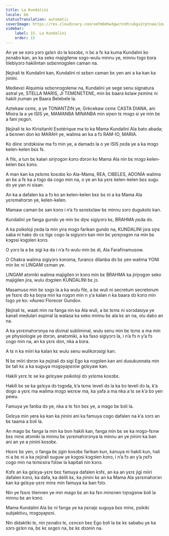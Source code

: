 ```yaml
---
title: La Kundalini
locale: bm
statusTranslation: automatic
coverImage: https://res.cloudinary.com/xmfm6mhw3gwctndtcubgx2rptnae/image/upload/v1741354419/small_cover_la_gran_rebelion_28716e29d2.webp
sidebar:
    label: 15. La Kundalini
    order: 15
---
```

An ye se sɔrɔ yɔrɔ gɛlɛn dɔ la kosɔbɛ, n bɛ a fɛ ka kuma Kundalini ko ɲɛnabɔ kan, an ka seko majigilenw sɔgɔ-wulu minnu ye, minnu tɔgɔ bɔra tilebiyɔrɔ hakilintan sɛbɛnnɔgɔlen caman na.

Ɲɛjirali tɛ Kundalini kan, Kundalini ni sɛbɛn caman bɛ yen ani a ka kan ka ɲinini.

Medievɛl Alquimia sɛbɛnnɔgɔlenw na, Kundalini ye sege senu signatura astral ye, STELLA MARIS, JI TƐMƐNƐTƐNƐ, min bɛ baara kɛlaw ɲɛminɛ ni hakili ɲuman ye Baara Belebele la.

Aztekaw cɛmɛ, a ye TONANTZIN ye, Grècekaw cɛmɛ CASTA DIANA, ani Misira la a ye ISIS ye, MAMANBA MINANBA min siɲɛn tɛ mɔgɔ si ye min bɛ a fani ɲɛgɛn.

Ɲɛjirali tɛ ko Kirisitaniti Esotérique ma to ka Mama Kundalini Ala bato abada; a bɛnnen don ko MARAH ye, walima an ka a fɔ RAM-IO, MARIA.

Ko diinɛ ɔridɔkisiw ma fɔ min ye, a damadɔ la o ye ISIS ɲɛda ye a ka mɔgɔ kelen-kelen bɛɛ fɛ.

A filɛ, a tun bɛ kalan siriɲɔgɔn kɔnɔ dɔrɔn ko Mama Ala nin bɛ mɔgɔ kelen-kelen bɛɛ kɔnɔ.

A man kan ka ɲɛlɛmɛ kosɔbɛ ko Ala-Mama, REA, CIBELES, ADONÍA walima an bɛ a fɛ ka a tɔgɔ da cogo min na, o ye an ka yɛrɛ kelen-kelen bɛɛ sugu dɔ ye yan ni sisan.

An ka a dafalen ka a fɔ ko an kelen-kelen bɛɛ bɛ ni a ka Mama Ala yɛrɛmahɔrɔn ye, kelen-kelen.

Mamaw caman bɛ san kɔnɔ i n’a fɔ sɛnɛkɛlaw bɛ minnu sɔrɔ dugukolo kan.

Kundalini ye fanga gundo ye min bɛ diɲɛ sigiyɔrɔ kɛ, BRAHMA ɲɛda dɔ.

A ka psikoloji ɲɛda la min yira mɔgɔ farikan gundo na, KUNDALINI jɔra siɲɛ saba ni hakɛ dɔ cɛ tigɛ cogo la sigiyɔrɔ kan min bɛ yɛrɛɲɔgɔn na min bɛ kɔgɔsi kɔgɔlen kɔnɔ.

O yɔrɔ la a bɛ sigi ka da i n’a fɔ wulu min bɛ di, Ala Farafinamusow.

O Chakra walima sigiyɔrɔ kɔnɔma, furancɛ dilanba dɔ bɛ yen walima YONI min bɛ ni LINGAM cɛman ye.

LINGAM atɔmiki walima majigilen in kɔnɔ min bɛ BRAHMA ka jiriɲɔgɔn seko majigilen jira, wulu dɔgɔlen KUNDALINI bɛ jɔ.

Masamuso min bɛ sɔgɔ la a ka wulu filɛ, a bɛ wuli ni secretum secretorum ye fɛɛrɛ dɔ ka boɲa min ka nɔgɔn min n y’a kalan n ka baara dɔ kɔnɔ min tɔgɔ ye ko: «Áureo Florecer Gundo».

Ɲɛjirali tɛ, waati min na fanga nin ka Ala wuli, a bɛ tɛmɛ ni sɔrɔdasiya ye kanali medulari espinal la walasa ka seko minnu bɛ ala kɛ an na, olu dabɔ an na.

A ka yɛrɛmahɔrɔnya na divinal subliminal, wulu senu min bɛ tɛmɛ a ma min ye physiologie ye dɔrɔn, anatɔmiki, a ka faso sigiyɔrɔ la, i n’a fɔ n y’a fɔ cogo min na, an ka yɛrɛ don, nka a bɔra.

A tɛ n ka miiri ka kalan kɛ wulu senu wulikɔrɔsigi kan.

N bɛ miiri dɔrɔn ka ɲɛjirali dɔ sigi Ego ka nɔgɔlen kan ani dusukunnata min bɛ tali kɛ a ka suguya mɔgɔyaɲɛniw gɛlɛyaw kan.

Hakili yɛrɛ tɛ se ka gɛlɛyaw psikoloji dɔ yɛlɛma kosɔbɛ.

Hakili bɛ se ka gɛlɛya dɔ tɔgɔda, k’a tɛmɛ leveli dɔ la ka bɔ leveli dɔ la, k’a dogo a yɛrɛ ma walima mɔgɔ wɛrɛw ma, ka yafa a ma nka a tɛ se k’a bɔ yen pewu.

Famuya ye fanba dɔ ye, nka a tɛ fɛn bɛɛ ye, a mago bɛ bɔli la.

Gɛlɛya min yera ka kan ka ɲinini ani ka famuya cogo dafalen na k’a sɔrɔ an bɛ taama a bɔli la.

An mago bɛ fanga la min ka bon hakili kan, fanga min bɛ se ka mɔgɔ-fɛnw bɛɛ minɛ atɔmiki la minnu bɛ yɛrɛmahɔrɔnya la minnu an ye ɲinini ka ban ani an ye a ɲinini kosɔbɛ.

Hɛɛrɛ bɛ yen, o fanga bɛ jigin kosɔbɛ farikan kun, kanuya ni hakili kun, hali ni a bɛ ni a ka ɲɛjirali suguw ye kɔgɔsi kɔgɔlen kɔnɔ, i n’a fɔ an y’a ɲɛfɔ cogo min na tɛmɛsira fɔlɔw la kapitali nin kɔnɔ.

Kɔfɛ an ka gɛlɛya-yɛrɛ bɛɛ famuya dafalen kɔfɛ, an ka an yɛrɛ jigi miiri dafalen kɔnɔ, ka dafa, ka delili kɛ, ka ɲinini kɛ an ka Mama Ala yɛrɛmahɔrɔn kan ka gɛlɛya-yɛrɛ minɛ min famuya ka ban fɔlɔ.

Nin ye fɛɛrɛ tilennen ye min mago bɛ an ka fɛn minɛnen tɔɲɔgɔnw bɔli la minnu bɛ an kɔnɔ.

Mama Kundalini Ala bɛ ni fanga ye ka ɲɛnajɛ suguya bɛɛ minɛ, psikiki subjektivu, mɔgɔyaɲɛni.

Nin didaktiki tɛ, nin ɲɛnabɔ tɛ, cɛncɛn bɛɛ Ego bɔli la bɛ kɛ sababu ye ka sɔrɔ gɛlɛn na, bɛ kɛ sɛgɛn na, bɛ kɛ dɔɔnin na.

